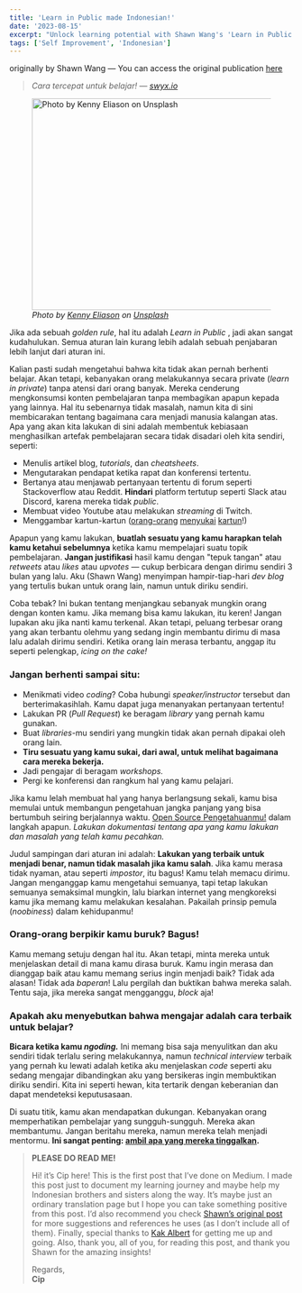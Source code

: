 ```yaml
---
title: 'Learn in Public made Indonesian!'
date: '2023-08-15'
excerpt: "Unlock learning potential with Shawn Wang's 'Learn in Public' methodology - available in Indonesian"
tags: ['Self Improvement', 'Indonesian']
---
```


originally by Shawn Wang — You can access the original publication [here](https://www.swyx.io/learn-in-public?referrer=achievagemilang)

> _Cara tercepat untuk belajar! — [swyx.io](https://www.swyx.io?referrer=achievagemilang)_

<figure className="text-center mx-auto max-w-full">
  <img
    src="https://cdn-images-1.medium.com/max/10202/0*TskwZQyUEtK-iG_T"
    alt="Photo by Kenny Eliason on Unsplash"
    className="mx-auto max-w-full h-auto rounded-xl"
    width="824"
    height="376"
  />
  <figcaption className="text-sm text-gray-500 mt-1">
    <em>
      Photo by <a href="https://unsplash.com/@neonbrand?utm_source=medium&utm_medium=referral" className="text-blue-500 hover:underline">Kenny Eliason</a> on 
      <a href="https://unsplash.com?utm_source=medium&utm_medium=referral" className="text-blue-500 hover:underline"> Unsplash</a>
    </em>
  </figcaption>
</figure>


Jika ada sebuah _golden rule_, hal itu adalah _Learn in Public_ , jadi akan sangat kudahulukan. Semua aturan lain kurang lebih adalah sebuah penjabaran lebih lanjut dari aturan ini.

Kalian pasti sudah mengetahui bahwa kita tidak akan pernah berhenti belajar. Akan tetapi, kebanyakan orang melakukannya secara private (_learn in private_) tanpa atensi dari orang banyak. Mereka cenderung mengkonsumsi konten pembelajaran tanpa membagikan apapun kepada yang lainnya. Hal itu sebenarnya tidak masalah, namun kita di sini membicarakan tentang bagaimana cara menjadi manusia kalangan atas. Apa yang akan kita lakukan di sini adalah membentuk kebiasaan menghasilkan artefak pembelajaran secara tidak disadari oleh kita sendiri, seperti:

- Menulis artikel blog, _tutorials_, dan _cheatsheets_.
- Mengutarakan pendapat ketika rapat dan konferensi tertentu.
- Bertanya atau menjawab pertanyaan tertentu di forum seperti Stackoverflow atau Reddit. **Hindari** platform tertutup seperti Slack atau Discord, karena mereka tidak _public_.
- Membuat video Youtube atau melakukan _streaming_ di Twitch.
- Menggambar kartun-kartun ([orang-orang](https://code-cartoons.com/) [menyukai](https://wizardzines.com/) [kartun](https://arkwright.github.io/scaling-react-server-side-rendering.html)!)

Apapun yang kamu lakukan, **buatlah sesuatu yang kamu harapkan telah kamu ketahui sebelumnya** ketika kamu mempelajari suatu topik pembelajaran. **Jangan justifikasi** hasil kamu dengan "tepuk tangan" atau _retweets_ atau _likes_ atau _upvotes_ — cukup berbicara dengan dirimu sendiri 3 bulan yang lalu. Aku (Shawn Wang) menyimpan hampir-tiap-hari _dev blog_ yang tertulis bukan untuk orang lain, namun untuk diriku sendiri.

Coba tebak? Ini bukan tentang menjangkau sebanyak mungkin orang dengan konten kamu. Jika memang bisa kamu lakukan, itu keren! Jangan lupakan aku jika nanti kamu terkenal. Akan tetapi, peluang terbesar orang yang akan terbantu olehmu yang sedang ingin membantu dirimu di masa lalu adalah dirimu sendiri. Ketika orang lain merasa terbantu, anggap itu seperti pelengkap, _icing on the cake!_

### Jangan berhenti sampai situ:

- Menikmati video _coding_? Coba hubungi _speaker/instructor_ tersebut dan berterimakasihlah. Kamu dapat juga menanyakan pertanyaan tertentu!
- Lakukan PR (_Pull Request_) ke beragam _library_ yang pernah kamu gunakan.
- Buat _libraries_-mu sendiri yang mungkin tidak akan pernah dipakai oleh orang lain.
- **Tiru sesuatu yang kamu sukai, dari awal, untuk melihat bagaimana cara mereka bekerja.**
- Jadi pengajar di beragam _workshops._
- Pergi ke konferensi dan rangkum hal yang kamu pelajari.

Jika kamu lelah membuat hal yang hanya berlangsung sekali, kamu bisa memulai untuk membangun pengetahuan jangka panjang yang bisa bertumbuh seiring berjalannya waktu. [Open Source Pengetahuanmu!](https://www.swyx.io/ideas/?filter=open%20source%20your&show=Talk?referrer=achievagemilang) dalam langkah apapun. _Lakukan dokumentasi tentang apa yang kamu lakukan dan masalah yang telah kamu pecahkan._

Judul sampingan dari aturan ini adalah: **Lakukan yang terbaik untuk menjadi benar, namun tidak masalah jika kamu salah**. Jika kamu merasa tidak nyaman, atau seperti _impostor_, itu bagus! Kamu telah memacu dirimu. Jangan menganggap kamu mengetahui semuanya, tapi tetap lakukan semuanya semaksimal mungkin, lalu biarkan internet yang mengkoreksi kamu jika memang kamu melakukan kesalahan. Pakailah prinsip pemula (_noobiness_) dalam kehidupanmu!

### Orang-orang berpikir kamu buruk? **Bagus!**

Kamu memang setuju dengan hal itu. Akan tetapi, minta mereka untuk menjelaskan detail di mana kamu dirasa buruk. Kamu ingin merasa dan dianggap baik atau kamu memang serius ingin menjadi baik? Tidak ada alasan! Tidak ada _baperan_! Lalu pergilah dan buktikan bahwa mereka salah. Tentu saja, jika mereka sangat mengganggu, _block_ aja!

### Apakah aku menyebutkan bahwa mengajar adalah cara terbaik untuk belajar?

**Bicara ketika kamu _ngoding._** Ini memang bisa saja menyulitkan dan aku sendiri tidak terlalu sering melakukannya, namun _technical interview_ terbaik yang pernah ku lewati adalah ketika aku menjelaskan _code_ seperti aku sedang mengajar dibandingkan aku yang bersikeras ingin membuktikan diriku sendiri. Kita ini seperti hewan, kita tertarik dengan keberanian dan dapat mendeteksi keputusasaan.

Di suatu titik, kamu akan mendapatkan dukungan. Kebanyakan orang memperhatikan pembelajar yang sungguh-sungguh. Mereka akan membantumu. Jangan beritahu mereka, namun mereka telah menjadi mentormu. **Ini sangat penting: [ambil apa yang mereka tinggalkan](https://www.swyx.io/writing/learn-in-public-hack?referrer=achievagemilang).**

> **PLEASE DO READ ME!**
>
> Hi! it’s Cip here! This is the first post that I’ve done on Medium. I made this post just to document my learning journey and maybe help my Indonesian brothers and sisters along the way. It’s maybe just an ordinary translation page but I hope you can take something positive from this post. I’d also recommend you check [Shawn’s original post](https://www.swyx.io/learn-in-public?referrer=achievagemilang) for more suggestions and references he uses (as I don’t include all of them). Finally, special thanks to [Kak Albert](https://www.albertus.dev/?referrer=achievagemilang) for getting me up and going. Also, thank you, all of you, for reading this post, and thank you Shawn for the amazing insights!
>
> Regards,  
> **Cip**
